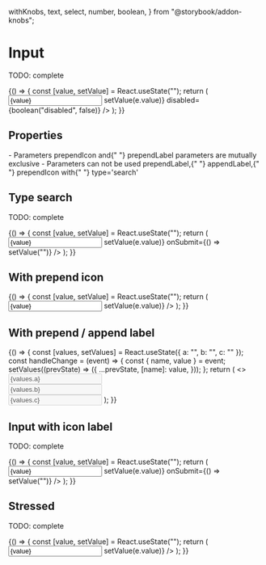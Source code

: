   withKnobs,
  text,
  select,
  number,
  boolean,
} from "@storybook/addon-knobs";



<Meta title="Atomic components/Input" component={Input} />

# Input

TODO: complete

<Preview>
  <Story name="default" parameters={{ decorators: [withKnobs, withA11y] }}>
    {() => {
      const [value, setValue] = React.useState("");
      return (
        <Input
          type={select("type", [
            "text",
            "tel",
            "number",
            "password",
            "email",
            "search",
          ])}
          value={value}
          label={text("label", "Label")}
          placeholder={text("placeholder", "placeholder")}
          multiRows={boolean("multiRows", false)}
          rows={number("rows", 1)}
          focused={boolean("focused", false)}
          autoCapitalize={boolean("autoCapitalize", false)}
          autoCorrect={boolean("autoCorrect", false)}
          error={text("error", "")}
          name="name"
          onChange={(e) => setValue(e.value)}
          disabled={boolean("disabled", false)}
        />
      );
    }}
  </Story>
</Preview>

## Properties

<Props of={Input.type} />
<Text>
  - Parameters <Text appearance="primary">prependIcon </Text> and{" "}
  <Text appearance="primary"> prependLabel </Text> parameters are mutually
  exclusive
</Text>
<Text>
  - Parameters can not be used <Text appearance="primary">prependLabel</Text>,{" "}
  <Text appearance="primary">appendLabel</Text>,{" "}
  <Text appearance="primary">prependIcon</Text> with{" "}
  <Text appearance="primary">type=&apos;search&apos;</Text>
</Text>

## Type search

TODO: complete

<Preview withToolbar>
  <Story name="type search" parameters={{ decorators: [withKnobs, withA11y] }}>
    {() => {
      const [value, setValue] = React.useState("");
      return (
        <Input
          type="search"
          placeholder="placeholder"
          name="name"
          value={value}
          onChange={(e) => setValue(e.value)}
          onSubmit={() => setValue("")}
        />
      );
    }}
  </Story>
</Preview>

## With prepend icon

<Preview withToolbar>
  <Story name="with prepend icon">
    {() => {
      const [value, setValue] = React.useState("");
      return (
        <Input
          label="Label"
          prependIcon={ArrowRightIcon}
          value={value}
          placeholder="placeholder"
          name="name"
          error={text("error", "")}
          onChange={(e) => setValue(e.value)}
        />
      );
    }}
  </Story>
</Preview>

## With prepend / append label

<Preview withToolbar>
  <Story name="with prepend / append label">
    {() => {
      const [values, setValues] = React.useState({ a: "", b: "", c: "" });
      const handleChange = (event) => {
        const { name, value } = event;
        setValues((prevState) => ({
          ...prevState,
          [name]: value,
        }));
      };
      return (
        <>
          <Input
            label="Label"
            prependLabel={select("prependLabel", ["$", "R$", "U$S"], "$")}
            appendLabel={select("appendLabel", ["cm", "kg"], "cm")}
            inputMode="decimal"
            value={values.a}
            placeholder="placeholder"
            name="a"
            error={text("error", "")}
            onChange={handleChange}
            disabled={boolean("disabled", false)}
          />
          <br />
          <Input
            label="Label"
            prependLabel={select("prependLabel2", ["$", "R$", "U$S"], "U$S")}
            inputMode="decimal"
            value={values.b}
            placeholder="placeholder"
            name="b"
            error={text("error", "")}
            onChange={handleChange}
            disabled={boolean("disabled", false)}
          />
          <br />
          <Input
            label="Label"
            appendLabel={select("appendLabel2", ["cm", "kg"], "kg")}
            inputMode="decimal"
            value={values.c}
            placeholder="placeholder"
            name="c"
            error={text("error", "")}
            onChange={handleChange}
            disabled={boolean("disabled", false)}
          />
        </>
      );
    }}
  </Story>
</Preview>

## Input with icon label

TODO: complete

<Preview withToolbar>
  <Story
    name="with icon label"
    parameters={{ decorators: [withKnobs, withA11y] }}
  >
    {() => {
      const [value, setValue] = React.useState("");
      return (
        <Input
          label="input label"
          labelIcon={EyeIcon}
          placeholder="placeholder"
          name="name"
          value={value}
          onChange={(e) => setValue(e.value)}
          onSubmit={() => setValue("")}
        />
      );
    }}
  </Story>
</Preview>

## Stressed

TODO: complete

<Preview withToolbar>
  <Story name="stressed">
    {() => {
      const [value, setValue] = React.useState("");
      return (
        <Input
          label={LOREM_STRESS}
          value={value}
          name="name"
          placeholder="placeholder"
          onChange={(e) => setValue(e.value)}
        />
      );
    }}
  </Story>
</Preview>
